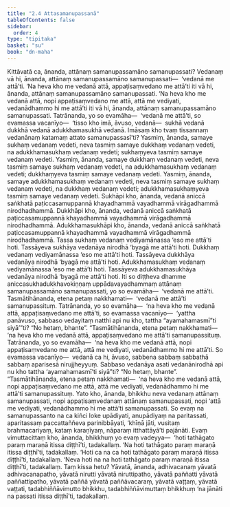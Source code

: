 ```yaml
---
title: "2.4 Attasamanupassanā"
tableOfContents: false
sidebar:
  order: 4
type: "tipitaka"
basket: "su"
book: "dn-maha"
---
```



<DynamicBreadcrumb />

<Division number="121" book="dn-maha">

<Paragraph number="230" book="dn-maha">
Kittāvatā ca, ānanda, attānaṃ samanupassamāno samanupassati? Vedanaṃ vā hi, ānanda, attānaṃ samanupassamāno samanupassati—  ‘vedanā me attā’ti. ‘Na heva kho me vedanā attā, appaṭisaṃvedano me attā’ti iti vā hi, ānanda, attānaṃ samanupassamāno samanupassati. ‘Na heva kho me vedanā attā, nopi appaṭisaṃvedano me attā, attā me vediyati, vedanādhammo hi me attā’ti iti vā hi, ānanda, attānaṃ samanupassamāno samanupassati.
</Paragraph>

</Division>
<Division number="122" book="dn-maha">

<Paragraph number="231" book="dn-maha">
Tatrānanda, yo so evamāha—  ‘vedanā me attā’ti, so evamassa vacanīyo—  ‘tisso kho imā, āvuso, vedanā—  sukhā vedanā dukkhā vedanā adukkhamasukhā vedanā. Imāsaṃ kho tvaṃ tissannaṃ vedanānaṃ katamaṃ attato samanupassasī’ti? Yasmiṃ, ānanda, samaye sukhaṃ vedanaṃ vedeti, neva tasmiṃ samaye dukkhaṃ vedanaṃ vedeti, na adukkhamasukhaṃ vedanaṃ vedeti; sukhaṃyeva tasmiṃ samaye vedanaṃ vedeti. Yasmiṃ, ānanda, samaye dukkhaṃ vedanaṃ vedeti, neva tasmiṃ samaye sukhaṃ vedanaṃ vedeti, na adukkhamasukhaṃ vedanaṃ vedeti; dukkhaṃyeva tasmiṃ samaye vedanaṃ vedeti. Yasmiṃ, ānanda, samaye adukkhamasukhaṃ vedanaṃ vedeti, neva tasmiṃ samaye sukhaṃ vedanaṃ vedeti, na dukkhaṃ vedanaṃ vedeti; adukkhamasukhaṃyeva tasmiṃ samaye vedanaṃ vedeti.
</Paragraph>

</Division>
<Division number="123" book="dn-maha">

<Paragraph number="232" book="dn-maha">
Sukhāpi kho, ānanda, vedanā aniccā saṅkhatā paṭiccasamuppannā khayadhammā vayadhammā virāgadhammā nirodhadhammā. Dukkhāpi kho, ānanda, vedanā aniccā saṅkhatā paṭiccasamuppannā khayadhammā vayadhammā virāgadhammā nirodhadhammā. Adukkhamasukhāpi kho, ānanda, vedanā aniccā saṅkhatā paṭiccasamuppannā khayadhammā vayadhammā virāgadhammā nirodhadhammā. Tassa sukhaṃ vedanaṃ vediyamānassa ‘eso me attā’ti hoti. Tassāyeva sukhāya vedanāya nirodhā ‘byagā me attā’ti hoti. Dukkhaṃ vedanaṃ vediyamānassa ‘eso me attā’ti hoti. Tassāyeva dukkhāya vedanāya nirodhā ‘byagā me attā’ti hoti. Adukkhamasukhaṃ vedanaṃ vediyamānassa ‘eso me attā’ti hoti. Tassāyeva adukkhamasukhāya vedanāya nirodhā ‘byagā me attā’ti hoti. Iti so diṭṭheva dhamme aniccasukhadukkhavokiṇṇaṃ uppādavayadhammaṃ attānaṃ samanupassamāno samanupassati, yo so evamāha—  ‘vedanā me attā’ti. Tasmātihānanda, etena petaṃ nakkhamati—  ‘vedanā me attā’ti samanupassituṃ.
</Paragraph>

</Division>
<Division number="124" book="dn-maha">

<Paragraph number="233" book="dn-maha">
Tatrānanda, yo so evamāha—  ‘na heva kho me vedanā attā, appaṭisaṃvedano me attā’ti, so evamassa vacanīyo—  ‘yattha panāvuso, sabbaso vedayitaṃ natthi api nu kho, tattha “ayamahamasmī”ti siyā’”ti? “No hetaṃ, bhante”. “Tasmātihānanda, etena petaṃ nakkhamati—  ‘na heva kho me vedanā attā, appaṭisaṃvedano me attā’ti samanupassituṃ.
</Paragraph>

</Division>
<Division number="125" book="dn-maha">

<Paragraph number="234" book="dn-maha">
Tatrānanda, yo so evamāha—  ‘na heva kho me vedanā attā, nopi appaṭisaṃvedano me attā, attā me vediyati, vedanādhammo hi me attā’ti. So evamassa vacanīyo—  vedanā ca hi, āvuso, sabbena sabbaṃ sabbathā sabbaṃ aparisesā nirujjheyyuṃ. Sabbaso vedanāya asati vedanānirodhā api nu kho tattha ‘ayamahamasmī’ti siyā”ti? “No hetaṃ, bhante”. “Tasmātihānanda, etena petaṃ nakkhamati—  ‘na heva kho me vedanā attā, nopi appaṭisaṃvedano me attā, attā me vediyati, vedanādhammo hi me attā’ti samanupassituṃ.
</Paragraph>

</Division>
<Division number="126" book="dn-maha">

<Paragraph number="235" book="dn-maha">
Yato kho, ānanda, bhikkhu neva vedanaṃ attānaṃ samanupassati, nopi appaṭisaṃvedanaṃ attānaṃ samanupassati, nopi ‘attā me vediyati, vedanādhammo hi me attā’ti samanupassati. So evaṃ na samanupassanto na ca kiñci loke upādiyati, anupādiyaṃ na paritassati, aparitassaṃ paccattaññeva parinibbāyati, ‘khīṇā jāti, vusitaṃ brahmacariyaṃ, kataṃ karaṇīyaṃ, nāparaṃ itthattāyā’ti pajānāti. Evaṃ vimuttacittaṃ kho, ānanda, bhikkhuṃ yo evaṃ vadeyya—  ‘hoti tathāgato paraṃ maraṇā itissa diṭṭhī’ti, tadakallaṃ. ‘Na hoti tathāgato paraṃ maraṇā itissa diṭṭhī’ti, tadakallaṃ. ‘Hoti ca na ca hoti tathāgato paraṃ maraṇā itissa diṭṭhī’ti, tadakallaṃ. ‘Neva hoti na na hoti tathāgato paraṃ maraṇā itissa diṭṭhī’ti, tadakallaṃ. Taṃ kissa hetu? Yāvatā, ānanda, adhivacanaṃ yāvatā adhivacanapatho, yāvatā nirutti yāvatā niruttipatho, yāvatā paññatti yāvatā paññattipatho, yāvatā paññā yāvatā paññāvacaraṃ, yāvatā vaṭṭaṃ, yāvatā vaṭṭati, tadabhiññāvimutto bhikkhu, tadabhiññāvimuttaṃ bhikkhuṃ ‘na jānāti na passati itissa diṭṭhī’ti, tadakallaṃ.
</Paragraph>
</Division>